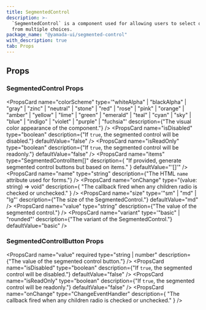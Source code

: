 ```yaml
---
title: SegmentedControl
description: >-
  `SegmentedControl` is a component used for allowing users to select one option
  from multiple choices.
package_name: "@yamada-ui/segmented-control"
with_description: true
tab: Props
---
```


## Props

### SegmentedControl Props

<PropsCard
  name="colorScheme"
  type='"whiteAlpha" | "blackAlpha" | "gray" | "zinc" | "neutral" | "stone" | "red" | "rose" | "pink" | "orange" | "amber" | "yellow" | "lime" | "green" | "emerald" | "teal" | "cyan" | "sky" | "blue" | "indigo" | "violet" | "purple" | "fuchsia"'
  description={"The visual color appearance of the component."}
/>
<PropsCard
  name="isDisabled"
  type="boolean"
  description={"If `true`, the segmented control will be disabled."}
  defaultValue="false"
/>
<PropsCard
  name="isReadOnly"
  type="boolean"
  description={"If `true`, the segmented control will be readonly."}
  defaultValue="false"
/>
<PropsCard
  name="items"
  type="SegmentedControlItem[]"
  description={
    "If provided, generate segmented control buttons but based on items."
  }
  defaultValue="'[]'"
/>
<PropsCard
  name="name"
  type="string"
  description={"The HTML `name` attribute used for forms."}
/>
<PropsCard
  name="onChange"
  type="(value: string) => void"
  description={
    "The callback fired when any children radio is checked or unchecked."
  }
/>
<PropsCard
  name="size"
  type='"sm" | "md" | "lg"'
  description={"The size of the SegmentedControl."}
  defaultValue="md"
/>
<PropsCard
  name="value"
  type="string"
  description={"The value of the segmented control."}
/>
<PropsCard
  name="variant"
  type='"basic" | "rounded"'
  description={"The variant of the SegmentedControl."}
  defaultValue="basic"
/>

### SegmentedControlButton Props

<PropsCard
  name="value"
  required
  type="string | number"
  description={"The value of the segmented control button."}
/>
<PropsCard
  name="isDisabled"
  type="boolean"
  description={"If `true`, the segmented control will be disabled."}
  defaultValue="false"
/>
<PropsCard
  name="isReadOnly"
  type="boolean"
  description={"If `true`, the segmented control will be readonly."}
  defaultValue="false"
/>
<PropsCard
  name="onChange"
  type="ChangeEventHandler<HTMLInputElement>"
  description={
    "The callback fired when any children radio is checked or unchecked."
  }
/>
